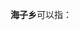 '''海子乡'''可以指：
{{PRC admin/disambig|15/02/21/213/000|51/34/27/204/000|52/23/28/200/000|53/06/28/204/000}}
{{disambig|cat=三字中国乡名消歧义}}